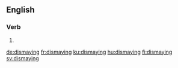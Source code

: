 ==English==

===Verb===
{{head|en|present participle}}

# {{present participle of|dismay|lang=en}}

[[de:dismaying]]
[[fr:dismaying]]
[[ku:dismaying]]
[[hu:dismaying]]
[[fi:dismaying]]
[[sv:dismaying]]